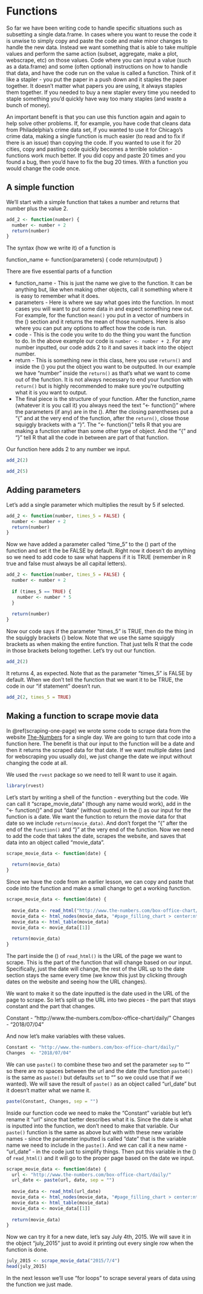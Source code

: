 # Functions

So far we have been writing code to handle specific situations such as subsetting a single data.frame. In cases where you want to reuse the code it is unwise to simply copy and paste the code and make minor changes to handle the new data. Instead we want something that is able to take multiple values and perform the same action (subset, aggregate, make a plot, webscrape, etc) on those values. Code where you can input a value (such as a data.frame) and some (often optional) instructions on how to handle that data, and have the code run on the value is called a function. Think of it like a stapler - you put the paper in a push down and it staples the paper together. It doesn't matter what papers you are using, it always staples them together. If you needed to buy a new stapler every time you needed to staple something  you'd quickly have way too many staples (and waste a bunch of money). 

An important benefit is that you can use this function again and again to help solve other problems. If, for example, you have code that cleans data from Philadelphia's crime data set, if you wanted to use it for Chicago's crime data, making a single function is much easier (to read and to fix if there is an issue) than copying the code. If you wanted to use it for 20 cities, copy and pasting code quickly becomes a terrible solution - functions work much better. If you did copy and paste 20 times and you found a bug, then you'd have to fix the bug 20 times. With a function you would change the code once. 

## A simple function

We'll start with a simple function that takes a number and returns that number plus the value 2.

```r
add_2 <- function(number) {
  number <- number + 2
  return(number)
}
```

The syntax (how we write it) of a function is

function_name <- function(parameters) { 
  code 
  return(output)
}

There are five essential parts of a function

  + function_name  - This is just the name we give to the function. It can be anything but, like when making other objects, call it something where it is easy to remember what it does.
  + parameters  - Here is where we say what goes into the function. In most cases you will want to put some data in and expect something new out. For example, for the function `mean()` you put in a vector of numbers in the () section and it returns the mean of those numbers. Here is also where you can put any options to affect how the code is run.
  + code - This is the code you write to do the thing you want the function to do. In the above example our code is `number <- number + 2`. For any number inputted, our code adds 2 to it and saves it back into the object number. 
  + return - This is something new in this class, here you use `return()` and inside the () you put the object you want to be outputted. In our example we have "number" inside the `return()` as that's what we want to come out of the function. It is not always necessary to end your function with `return()` but is highly recommended to make sure you're outputting what it is you want to output.
  + The final piece is the structure of your function. After the function_name (whatever it is you call it) you always need the text "<- function()" where the parameters (if any) are in the (). After the closing parentheses put a "{" and at the very end of the function, after the `return()`, close those squiggly brackets with a "}". The "<- function()" tells R that you are making a function rather than some other type of object. And the "{" and "}" tell R that all the code in between are part of that function.
  
Our function here adds 2 to any number we input. 

```r
add_2(2)
```

```r
add_2(5)
```

## Adding parameters 

Let's add a single parameter which multiplies the result by 5 if selected.

```r
add_2 <- function(number, times_5 = FALSE) {
  number <- number + 2
  return(number)
}
```

Now we have added a parameter called "time_5" to the () part of the function and set it the be FALSE by default. Right now it doesn't do anything so we need to add code to saw what happens if it is TRUE (remember in R true and false must always be all capital letters).

```r
add_2 <- function(number, times_5 = FALSE) {
  number <- number + 2
  
  if (times_5 == TRUE) {
    number <- number * 5
  }
  
  return(number)
}
```

Now our code says if the parameter "times_5" is TRUE, then do the thing in the squiggly brackets {} below. Note that we use the same squiggly brackets as when making the entire function. That just tells R that the code in those brackets belong together. Let's try out our function.

```r
add_2(2)
```

It returns 4, as expected. Note that as the parameter "times_5" is FALSE by default. When we don't tell the function that we want it to be TRUE, the code in our "if statement" doesn't run.

```r
add_2(2, times_5 = TRUE)
```

## Making a function to scrape movie data

In \@ref(scraping-one-page) we wrote some code to scrape data from the website [The-Numbers](/www.the-numbers.com) for a single day. We are going to turn that code into a function here. The benefit is that our input to the function will be a date and then it returns the scraped data for that date. If we want multiple dates (and for webscraping you usually do), we just change the date we input without changing the code at all.

We used the `rvest` package so we need to tell R want to use it again.

```r
library(rvest)
```

Let's start by writing a shell of the function - everything but the code. We can call it "scrape_movie_data" (though any name would work), add in the "<- function()" and put "date" (without quotes) in the () as our input for the function is a date. We want the function to return the movie data for that date so we include `return(movie_data)`. And don't forget the "{" after the end of the `function()` and "}" at the very end of the function. Now we need to add the code that takes the date, scrapes the website, and saves that data into an object called "movie_data".

```r
scrape_movie_data <- function(date) {
  
  return(movie_data)
}
```

Since we have the code from an earlier lesson, we can copy and paste that code into the function and make a small change to get a working function.

```r
scrape_movie_data <- function(date) {
  
  movie_data <- read_html("http://www.the-numbers.com/box-office-chart/daily/2018/07/04")
  movie_data <- html_nodes(movie_data, "#page_filling_chart > center:nth-child(2) > table")
  movie_data <- html_table(movie_data)
  movie_data <- movie_data[[1]]
  
  return(movie_data)
}
```

The part inside the () of `read_html()` is the URL of the page we want to scrape. This is the part of the function that will change based on our input. Specifically, just the date will change, the rest of the URL up to the date section stays the same every time (we know this just by clicking through dates on the website and seeing how the URL changes). 

We want to make it so the date inputted is the date used in the URL of the page to scrape. So let's split up the URL into two pieces - the part that stays constant and the part that changes.

Constant - "http://www.the-numbers.com/box-office-chart/daily/"
Changes  - "2018/07/04"

And now let's make variables with these values.

```r
Constant <- "http://www.the-numbers.com/box-office-chart/daily/"
Changes  <- "2018/07/04"
```

We can use `paste()` to combine these two and set the parameter `sep` to "" so there are no spaces between the url and the date (the function `paste0()` is the same as `paste()` but defaults `set` to "" so we could use that if we wanted). We will save the result of `paste()` as an object called "url_date" but it doesn't matter what we name it.

```r
paste(Constant, Changes, sep = "")
```

Inside our function code we need to make the "Constant" variable but let's rename it "url" since that better describes what it is. Since the date is what is inputted into the function, we don't need to make that variable. Our `paste()` function is the same as above but with with these new variable names - since the parameter inputted is called "date" that is the variable name we need to include in the `paste()`. And we can call it a new name - "url_date" - in the code just to simplify things. Then put this variable in the () of `read_html()` and it will go to the proper page based on the date we input. 

```r
scrape_movie_data <- function(date) {
  url <- "http://www.the-numbers.com/box-office-chart/daily/"
  url_date <- paste(url, date, sep = "")
  
  movie_data <- read_html(url_date)
  movie_data <- html_nodes(movie_data, "#page_filling_chart > center:nth-child(2) > table")
  movie_data <- html_table(movie_data)
  movie_data <- movie_data[[1]]
  
  return(movie_data)
}
```

Now we can try it for a new date, let's say July 4th, 2015. We will save it in the object "july_2015" just to avoid it printing out every single row when the function is done.

```r
july_2015 <- scrape_movie_data("2015/7/4")
head(july_2015)
```

In the next lesson we'll use "for loops" to scrape several years of data using the function we just made.
